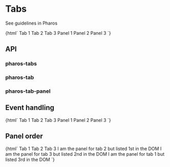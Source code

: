 

<Meta title="Components/Tabs" />

# Tabs

<pharos-link href="https://pharos.jstor.org/components/tabs" target="_blank">See guidelines in Pharos</pharos-link>

<Canvas>
  <Story name="Base">
    {html`
      <pharos-tabs>
        <pharos-tab id="tab-1" data-panel-id="panel-1">Tab 1</pharos-tab>
        <pharos-tab id="tab-2" data-panel-id="panel-2">Tab 2</pharos-tab>
        <pharos-tab id="tab-3" data-panel-id="panel-3">Tab 3</pharos-tab>
        <pharos-tab-panel id="panel-1" slot="panel">Panel 1</pharos-tab-panel>
        <pharos-tab-panel id="panel-2" slot="panel">Panel 2</pharos-tab-panel>
        <pharos-tab-panel id="panel-3" slot="panel">Panel 3</pharos-tab-panel>
      </pharos-tabs>
    `}
  </Story>
</Canvas>

## API

### pharos-tabs

<ArgsTable of="pharos-tabs" />

### pharos-tab

<ArgsTable of="pharos-tab" />

### pharos-tab-panel

<ArgsTable of="pharos-tab-panel" />

## Event handling

<Canvas>
  <Story name="Events">
    {html`
      <pharos-tabs @pharos-tab-selected="${(e) => action('Selected')(e.target.id)}">
        <pharos-tab id="tab-1" data-panel-id="panel-1">Tab 1</pharos-tab>
        <pharos-tab id="tab-2" data-panel-id="panel-2">Tab 2</pharos-tab>
        <pharos-tab id="tab-3" data-panel-id="panel-3" selected>Tab 3</pharos-tab>
        <pharos-tab-panel id="panel-1" slot="panel">Panel 1</pharos-tab-panel>
        <pharos-tab-panel id="panel-2" slot="panel">Panel 2</pharos-tab-panel>
        <pharos-tab-panel id="panel-3" slot="panel">Panel 3</pharos-tab-panel>
      </pharos-tabs>
    `}
  </Story>
</Canvas>

## Panel order

<Canvas>
  <Story name="Panel Order">
    {html`
      <pharos-tabs>
        <pharos-tab id="tab-1" data-panel-id="panel-1">Tab 1</pharos-tab>
        <pharos-tab id="tab-2" data-panel-id="panel-2">Tab 2</pharos-tab>
        <pharos-tab id="tab-3" data-panel-id="panel-3">Tab 3</pharos-tab>
        <pharos-tab-panel id="panel-2" slot="panel"
          >I am the panel for tab 2 but listed 1st in the DOM</pharos-tab-panel
        >
        <pharos-tab-panel id="panel-3" slot="panel"
          >I am the panel for tab 3 but listed 2nd in the DOM</pharos-tab-panel
        >
        <pharos-tab-panel id="panel-1" slot="panel"
          >I am the panel for tab 1 but listed 3rd in the DOM</pharos-tab-panel
        >
      </pharos-tabs>
    `}
  </Story>
</Canvas>

